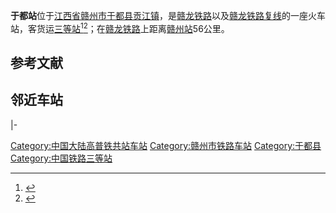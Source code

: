 {{Infobox China railway station
|车站名称=于都站
|图片=File:于都站5站台和站内正线.jpg 
|图片介绍=于都站5站台和站内正线
|其他名称= 
|车站名称拼音 = Yudu
|英文名称= Yudu Railway Station
|车站代码= 35104<ref>{{Cite web |url=http://yupiao.info/station/%E4%BA%8E%E9%83%BD |title=于都站 车站资料 |accessdate=2014-06-21 |archive-date=2016-06-24 |archive-url=https://web.archive.org/web/20160624160036/http://yupiao.info/station/%E4%BA%8E%E9%83%BD |dead-url=no }}</ref>
|电报码= YDG
|拼音码= YDU
|车站类型= 客货运站
|始建时间= 2001年12月8日
|开通运营= 2005年4月1日
|车站位置= [[江西省|江西省]][[赣州市|赣州市]][[于都县|于都县]][[贡江镇|贡江镇]]
|坐标= {{Coord|25|58|44.59|N|115|24|40.98|E|format=dms|display=inline,title|type:railwaystation_region:CN}}
|归属= [[南昌铁路局|南昌铁路局]] 
|使用状态= 使用中
|线路= [[赣龙铁路|赣龙铁路]]<br />[[赣龙铁路复线|赣龙铁路复线]]
|车站等级= [[三等站_(中鐵)|三等站]]
|月台数目= 
|侧式站台=<!--車站島式月臺的數目，此參數可選-->
|岛式站台=<!--車站月臺面的數目，此參數可選-->
|站台面= 
|股道数目 = 
|正线= 
|到发线= 
|其它线= 
|网站=
 }}
'''于都站'''位于[[江西省|江西省]][[赣州市|赣州市]][[于都县|于都县]][[贡江镇|贡江镇]]，是[[赣龙铁路|赣龙铁路]]以及[[赣龙铁路复线|赣龙铁路复线]]的一座火车站，客货运[[三等站_(中鐵)|三等站]]<ref>{{cite book |title=中国铁路地图集 |author= |year=2012年2月1日 |publisher=中国铁道出版社 |isbn=978-7-1131-3840-0}}</ref><ref>{{cite book |title=江西省军民两用交通地图册 |author=星球地图出版社 |year=2012 |publisher=星球地图出版社 |isbn=978-7-5471-0205-3}}</ref>；在[[赣龙铁路|赣龙铁路]]上距离[[赣州站|赣州站]]56公里。


== 参考文献 ==
{{Reflist|colwidth=30em}}

== 邻近车站 ==
{{Start rail box|[[中国铁路|中国铁路]]}} 
{{s-inop|[[罗坳站|罗坳]]}} 
{{s-line|[[赣龙铁路|赣龙铁路]]}} 
{{s-inop|[[黄麟站|黄麟]]}} 
|-
{{s-inop|[[赣县站|赣县]]}} 
{{s-line|[[赣龙铁路复线|赣龙铁路复线]]|}}
{{s-inop|[[西江站_(江西)|西江]]}}
{{End box}} 

{{赣龙铁路}}
{{赣龙铁路复线}}
{{赣州车务段}}
{{China-rail-stub}}
[[Category:中国大陆高普铁共站车站|Category:中国大陆高普铁共站车站]]
[[Category:赣州市铁路车站|Category:赣州市铁路车站]]
[[Category:于都县|Category:于都县]]
[[Category:中国铁路三等站|Category:中国铁路三等站]]